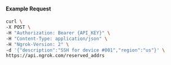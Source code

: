 #### Example Request

```bash
curl \
-X POST \
-H "Authorization: Bearer {API_KEY}" \
-H "Content-Type: application/json" \
-H "Ngrok-Version: 2" \
-d '{"description":"SSH for device #001","region":"us"}' \
https://api.ngrok.com/reserved_addrs
```
